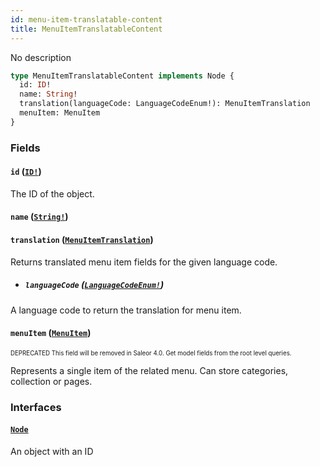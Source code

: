 ```yaml
---
id: menu-item-translatable-content
title: MenuItemTranslatableContent
---
```


No description

```graphql
type MenuItemTranslatableContent implements Node {
  id: ID!
  name: String!
  translation(languageCode: LanguageCodeEnum!): MenuItemTranslation
  menuItem: MenuItem
}
```

### Fields

#### `id` ([`ID!`](/developer/api-reference/scalars/id.mdx))

The ID of the object.

#### `name` ([`String!`](/developer/api-reference/scalars/string.mdx))

#### `translation` ([`MenuItemTranslation`](/developer/api-reference/objects/menu-item-translation.mdx))

Returns translated menu item fields for the given language code.

- ##### `languageCode` ([`LanguageCodeEnum!`](/developer/api-reference/enums/language-code-enum.mdx))

A language code to return the translation for menu item.

#### `menuItem` ([`MenuItem`](/developer/api-reference/objects/menu-item.mdx))

<sub><sup><span className="deprecatedTag">DEPRECATED</span> This field will be removed in Saleor 4.0. Get model fields from the root level queries.</sup></sub>

Represents a single item of the related menu. Can store categories, collection or pages.

### Interfaces

#### [`Node`](/developer/api-reference/interfaces/node.mdx)

An object with an ID
